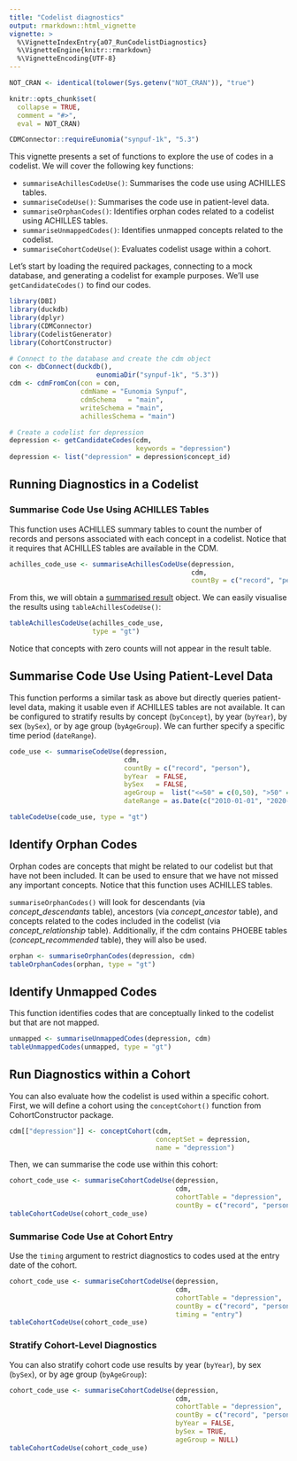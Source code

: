 ```yaml
---
title: "Codelist diagnostics"
output: rmarkdown::html_vignette
vignette: >
  %\VignetteIndexEntry{a07_RunCodelistDiagnostics}
  %\VignetteEngine{knitr::rmarkdown}
  %\VignetteEncoding{UTF-8}
---
```


```r
NOT_CRAN <- identical(tolower(Sys.getenv("NOT_CRAN")), "true")

knitr::opts_chunk$set(
  collapse = TRUE,
  comment = "#>",
  eval = NOT_CRAN)
```

```r
CDMConnector::requireEunomia("synpuf-1k", "5.3")
```

This vignette presents a set of functions to explore the use of codes in a codelist. We will cover the following key functions:

-   `summariseAchillesCodeUse()`: Summarises the code use using ACHILLES tables.
-   `summariseCodeUse()`: Summarises the code use in patient-level data.
-   `summariseOrphanCodes()`: Identifies orphan codes related to a codelist using ACHILLES tables.
-   `summariseUnmappedCodes()`: Identifies unmapped concepts related to the codelist.
-   `summariseCohortCodeUse()`: Evaluates codelist usage within a cohort.

Let's start by loading the required packages, connecting to a mock database, and generating a codelist for example purposes. We'll use `getCandidateCodes()` to find our codes.

```r
library(DBI)
library(duckdb)
library(dplyr)
library(CDMConnector)
library(CodelistGenerator)
library(CohortConstructor)

# Connect to the database and create the cdm object
con <- dbConnect(duckdb(), 
                      eunomiaDir("synpuf-1k", "5.3"))
cdm <- cdmFromCon(con = con, 
                  cdmName = "Eunomia Synpuf",
                  cdmSchema   = "main",
                  writeSchema = "main", 
                  achillesSchema = "main")

# Create a codelist for depression
depression <- getCandidateCodes(cdm,
                                keywords = "depression")
depression <- list("depression" = depression$concept_id)
```

## Running Diagnostics in a Codelist
### Summarise Code Use Using ACHILLES Tables
This function uses ACHILLES summary tables to count the number of records and persons associated with each concept in a codelist. Notice that it requires that ACHILLES tables are available in the CDM.

```r
achilles_code_use <- summariseAchillesCodeUse(depression, 
                                              cdm, 
                                              countBy = c("record", "person"))
```
From this, we will obtain a [summarised result](https://darwin-eu.github.io/omopgenerics/articles/summarised_result.html) object. We can easily visualise the results using `tableAchillesCodeUse()`:
```r
tableAchillesCodeUse(achilles_code_use,
                     type = "gt")
```
Notice that concepts with zero counts will not appear in the result table.

## Summarise Code Use Using Patient-Level Data
This function performs a similar task as above but directly queries patient-level data, making it usable even if ACHILLES tables are not available. It can be configured to stratify results by concept (`byConcept`), by year (`byYear`), by sex (`bySex`), or by age group (`byAgeGroup`). We can further specify a specific time period (`dateRange`).

```r
code_use <- summariseCodeUse(depression,
                             cdm,
                             countBy = c("record", "person"),
                             byYear  = FALSE,
                             bySex   = FALSE,
                             ageGroup =  list("<=50" = c(0,50), ">50" = c(51,Inf)),
                             dateRange = as.Date(c("2010-01-01", "2020-01-01")))

tableCodeUse(code_use, type = "gt")
```

## Identify Orphan Codes
Orphan codes are concepts that might be related to our codelist but that have not been included. It can be used to ensure that we have not missed any important concepts. Notice that this function uses ACHILLES tables.

`summariseOrphanCodes()` will look for descendants (via *concept_descendants* table), ancestors (via *concept_ancestor* table), and concepts related to the codes included in the codelist (via *concept_relationship* table). Additionally, if the cdm contains PHOEBE tables (*concept_recommended* table), they will also be used. 
```r
orphan <- summariseOrphanCodes(depression, cdm)
tableOrphanCodes(orphan, type = "gt")
```


## Identify Unmapped Codes
This function identifies codes that are conceptually linked to the codelist but that are not mapped.
```r
unmapped <- summariseUnmappedCodes(depression, cdm)
tableUnmappedCodes(unmapped, type = "gt")
```


## Run Diagnostics within a Cohort
You can also evaluate how the codelist is used within a specific cohort. First, we will define a cohort using the `conceptCohort()` function from CohortConstructor package.

```r
cdm[["depression"]] <- conceptCohort(cdm, 
                                     conceptSet = depression, 
                                     name = "depression")
```

Then, we can summarise the code use within this cohort:
```r
cohort_code_use <- summariseCohortCodeUse(depression, 
                                          cdm,
                                          cohortTable = "depression",
                                          countBy = c("record", "person"))
tableCohortCodeUse(cohort_code_use)
```

### Summarise Code Use at Cohort Entry
Use the `timing` argument to restrict diagnostics to codes used at the entry date of the cohort.
```r
cohort_code_use <- summariseCohortCodeUse(depression, 
                                          cdm,
                                          cohortTable = "depression",
                                          countBy = c("record", "person"),
                                          timing = "entry")
tableCohortCodeUse(cohort_code_use)
```
### Stratify Cohort-Level Diagnostics

You can also stratify cohort code use results by year (`byYear`), by sex (`bySex`), or by age group (`byAgeGroup`):
```r
cohort_code_use <- summariseCohortCodeUse(depression, 
                                          cdm,
                                          cohortTable = "depression",
                                          countBy = c("record", "person"),
                                          byYear = FALSE,
                                          bySex = TRUE,
                                          ageGroup = NULL)
tableCohortCodeUse(cohort_code_use)
```
